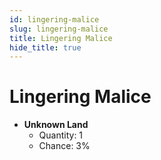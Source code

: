 ---
id: lingering-malice
slug: lingering-malice
title: Lingering Malice
hide_title: true
---


# <ItemIcon iconId="2877"/> Lingering Malice
- **Unknown Land**
	- Quantity: 1
	- Chance: 3%

